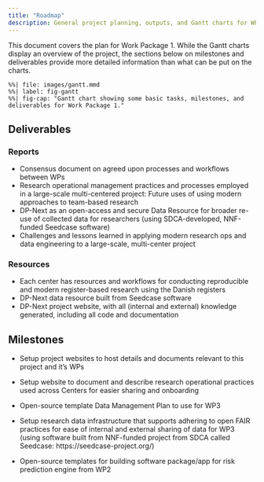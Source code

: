 ```yaml
---
title: "Roadmap"
description: General project planning, outputs, and Gantt charts for WP1.
---
```


This document covers the plan for Work Package 1. While the Gantt charts
display an overview of the project, the sections below on milestones and
deliverables provide more detailed information than what can be put on
the charts.

```mermaid
%%| file: images/gantt.mmd
%%| label: fig-gantt
%%| fig-cap: "Gantt chart showing some basic tasks, milestones, and deliverables for Work Package 1."
```

## Deliverables

::: {layout-ncol="2"}
### Reports

-   Consensus document on agreed upon processes and workflows between
    WPs
-   Research operational management practices and processes employed in
    a large-scale multi-centered project: Future uses of using modern
    approaches to team-based research
-   DP-Next as an open-access and secure Data Resource for broader
    re-use of collected data for researchers (using SDCA-developed,
    NNF-funded Seedcase software)
-   Challenges and lessons learned in applying modern research ops and
    data engineering to a large-scale, multi-center project

### Resources

-   Each center has resources and workflows for conducting reproducible
    and modern register-based research using the Danish registers
-   DP-Next data resource built from Seedcase software
-   DP-Next project website, with all (internal and external) knowledge
    generated, including all code and documentation
:::

## Milestones

-   Setup project websites to host details and documents relevant to
    this project and it's WPs

-   Setup website to document and describe research operational
    practices used across Centers for easier sharing and onboarding

-   Open-source template Data Management Plan to use for WP3

-   Setup research data infrastructure that supports adhering to open
    FAIR practices for ease of internal and external sharing of data for
    WP3 (using software built from NNF-funded project from SDCA called
    Seedcase: https://seedcase-project.org/)

-   Open-source templates for building software package/app for risk
    prediction engine from WP2

